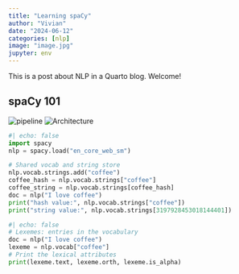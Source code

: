 ```yaml
---
title: "Learning spaCy"
author: "Vivian"
date: "2024-06-12"
categories: [nlp]
image: "image.jpg"
jupyter: env
---
```


This is a post about NLP in a Quarto blog. Welcome!

## spaCy 101
[](https://spacy.io/usage/spacy-101)

![pipeline](pipeline.svg)
![Architecture](architecture.svg)


```python
#| echo: false
import spacy
nlp = spacy.load("en_core_web_sm")

# Shared vocab and string store
nlp.vocab.strings.add("coffee")
coffee_hash = nlp.vocab.strings["coffee"]
coffee_string = nlp.vocab.strings[coffee_hash]
doc = nlp("I love coffee")
print("hash value:", nlp.vocab.strings["coffee"])
print("string value:", nlp.vocab.strings[3197928453018144401])
```

```python
#| echo: false
# Lexemes: entries in the vocabulary
doc = nlp("I love coffee")
lexeme = nlp.vocab["coffee"]
# Print the lexical attributes
print(lexeme.text, lexeme.orth, lexeme.is_alpha)
```